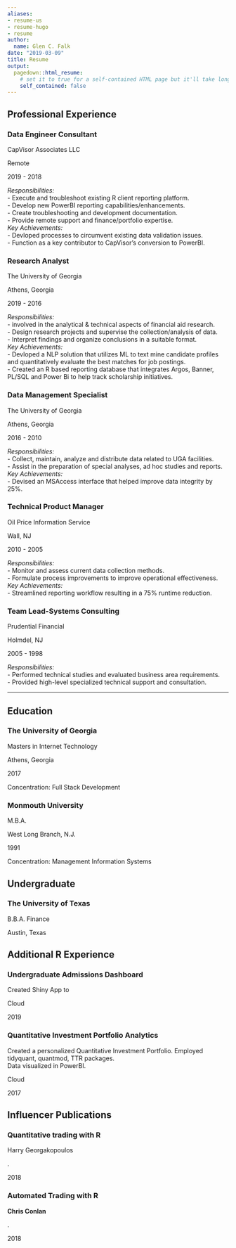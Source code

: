 ```yaml
---
aliases:
- resume-us
- resume-hugo
- resume
author:
  name: Glen C. Falk
date: "2019-03-09"
title: Resume
output:
  pagedown::html_resume:
    # set it to true for a self-contained HTML page but it'll take longer to render
    self_contained: false
---
```


Professional Experience {data-icon=suitcase}
--------------------------------------------------------------------------------

### Data Engineer Consultant

CapVisor Associates LLC

Remote

2019 - 2018

::: concise
*Responsibilities:*  
- Execute and troubleshoot existing R client reporting platform.  
- Develop new PowerBI reporting capabilities/enhancements.  
- Create troubleshooting and development documentation.  
- Provide remote support and finance/portfolio expertise.  
*Key Achievements:*   
- Devloped processes to circumvent existing data validation issues.  
- Function as a key contributor to CapVisor's conversion to PowerBI.  
:::
### Research Analyst

The University of Georgia

Athens, Georgia

2019 - 2016

::: concise
*Responsibilities:*  
- involved in the analytical & technical aspects of financial aid research.  
- Design research projects and supervise the collection/analysis of data.  
- Interpret findings and organize conclusions in a suitable format.  
*Key Achievements:*   
- Devloped a NLP solution that utilizes ML to text mine candidate profiles and quantitatively evaluate the best matches for job postings.  
- Created an R based reporting database that integrates Argos, Banner, PL/SQL and Power Bi to help track scholarship initiatives.  
:::

### Data Management Specialist

The University of Georgia

Athens, Georgia

2016 - 2010

::: concise
*Responsibilities:*  
- Collect, maintain, analyze and distribute data related to UGA facilities.   
- Assist in the preparation of special analyses, ad hoc studies and reports.  
*Key Achievements:*   
- Devised an MSAccess interface that helped improve data integrity by 25%.  
:::

### Technical Product Manager

Oil Price Information Service

Wall, NJ

2010 - 2005

::: concise
*Responsibilities:*  
- Monitor and assess current data collection methods.  
- Formulate process improvements to improve operational effectiveness.  
*Key Achievements:*  
- Streamlined reporting workflow resulting in a 75% runtime reduction.  
:::

### Team Lead-Systems Consulting

Prudential Financial

Holmdel, NJ

2005 - 1998

::: concise
*Responsibilities:*  
- Performed technical studies and evaluated business area requirements.  
- Provided high-level specialized technical support and consultation.  
:::

*****
Education {data-icon=graduation-cap data-concise=true}
--------------------------------------------------------------------------------

### The University of Georgia

Masters in Internet Technology

Athens, Georgia

2017

::: aside
Concentration: Full Stack Development
:::

### Monmouth University

M.B.A.

West Long Branch, N.J.

1991


::: aside
Concentration: Management Information Systems
:::


Undergraduate {data-icon=laptop}
--------------------------------------------------------------------------------

### The University of Texas

B.B.A. Finance

Austin, Texas


Additional R Experience {data-icon=chalkboard-teacher}
--------------------------------------------------------------------------------

### Undergraduate Admissions Dashboard

Created Shiny App to 

Cloud

2019

### Quantitative Investment Portfolio Analytics 

Created a personalized Quantitative Investment Portfolio.
Employed tidyquant, quantmod, TTR packages.  
Data visualized in PowerBI.  

Cloud

2017


Influencer Publications {data-icon=file}
--------------------------------------------------------------------------------

### Quantitative trading with R

Harry Georgakopoulos

.

2018


### Automated Trading with R

**Chris Conlan**

.

2018 



